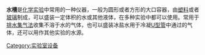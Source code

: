 {{about|化学实验的仪器|廚房中可以洗碗盤的設備|廚房水槽}}
'''水槽'''是[[化学|化学]][[化学实验|实验]]中常用的一种仪器，一般为圆形或者方形的大口容器，由[[塑料|塑料]]或者[[玻璃|玻璃]]制成，可以盛装一定体积的水或其他液体，在多种实验中都可以使用。常用于[[排水集气法|排水集气法]]收集不溶于水的气体，也可以盛装冰盐水用于冷凝[[U型管|U型管]]中通过的气体，还可以用作其他实验的水源。

{{Chem-stub}}
{{实验室设备}}
[[Category:实验室设备|Category:实验室设备]]